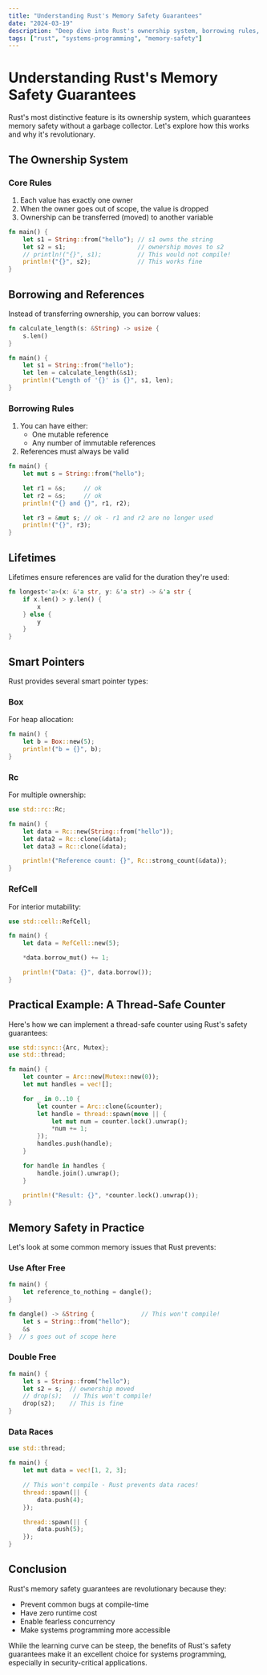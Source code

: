 ```yaml
---
title: "Understanding Rust's Memory Safety Guarantees"
date: "2024-03-19"
description: "Deep dive into Rust's ownership system, borrowing rules, and how they prevent memory-related bugs at compile time"
tags: ["rust", "systems-programming", "memory-safety"]
---
```


# Understanding Rust's Memory Safety Guarantees

Rust's most distinctive feature is its ownership system, which guarantees memory safety without a garbage collector. Let's explore how this works and why it's revolutionary.

## The Ownership System

### Core Rules

1. Each value has exactly one owner
2. When the owner goes out of scope, the value is dropped
3. Ownership can be transferred (moved) to another variable

```rust
fn main() {
    let s1 = String::from("hello"); // s1 owns the string
    let s2 = s1;                    // ownership moves to s2
    // println!("{}", s1);          // This would not compile!
    println!("{}", s2);             // This works fine
}
```

## Borrowing and References

Instead of transferring ownership, you can borrow values:

```rust
fn calculate_length(s: &String) -> usize {
    s.len()
}

fn main() {
    let s1 = String::from("hello");
    let len = calculate_length(&s1);
    println!("Length of '{}' is {}", s1, len);
}
```

### Borrowing Rules

1. You can have either:
   - One mutable reference
   - Any number of immutable references
2. References must always be valid

```rust
fn main() {
    let mut s = String::from("hello");

    let r1 = &s;     // ok
    let r2 = &s;     // ok
    println!("{} and {}", r1, r2);

    let r3 = &mut s; // ok - r1 and r2 are no longer used
    println!("{}", r3);
}
```

## Lifetimes

Lifetimes ensure references are valid for the duration they're used:

```rust
fn longest<'a>(x: &'a str, y: &'a str) -> &'a str {
    if x.len() > y.len() {
        x
    } else {
        y
    }
}
```

## Smart Pointers

Rust provides several smart pointer types:

### Box<T>

For heap allocation:

```rust
fn main() {
    let b = Box::new(5);
    println!("b = {}", b);
}
```

### Rc<T>

For multiple ownership:

```rust
use std::rc::Rc;

fn main() {
    let data = Rc::new(String::from("hello"));
    let data2 = Rc::clone(&data);
    let data3 = Rc::clone(&data);

    println!("Reference count: {}", Rc::strong_count(&data));
}
```

### RefCell<T>

For interior mutability:

```rust
use std::cell::RefCell;

fn main() {
    let data = RefCell::new(5);

    *data.borrow_mut() += 1;

    println!("Data: {}", data.borrow());
}
```

## Practical Example: A Thread-Safe Counter

Here's how we can implement a thread-safe counter using Rust's safety guarantees:

```rust
use std::sync::{Arc, Mutex};
use std::thread;

fn main() {
    let counter = Arc::new(Mutex::new(0));
    let mut handles = vec![];

    for _ in 0..10 {
        let counter = Arc::clone(&counter);
        let handle = thread::spawn(move || {
            let mut num = counter.lock().unwrap();
            *num += 1;
        });
        handles.push(handle);
    }

    for handle in handles {
        handle.join().unwrap();
    }

    println!("Result: {}", *counter.lock().unwrap());
}
```

## Memory Safety in Practice

Let's look at some common memory issues that Rust prevents:

### Use After Free

```rust
fn main() {
    let reference_to_nothing = dangle();
}

fn dangle() -> &String {             // This won't compile!
    let s = String::from("hello");
    &s
}  // s goes out of scope here
```

### Double Free

```rust
fn main() {
    let s = String::from("hello");
    let s2 = s;  // ownership moved
    // drop(s);   // This won't compile!
    drop(s2);    // This is fine
}
```

### Data Races

```rust
use std::thread;

fn main() {
    let mut data = vec![1, 2, 3];

    // This won't compile - Rust prevents data races!
    thread::spawn(|| {
        data.push(4);
    });

    thread::spawn(|| {
        data.push(5);
    });
}
```

## Conclusion

Rust's memory safety guarantees are revolutionary because they:

- Prevent common bugs at compile-time
- Have zero runtime cost
- Enable fearless concurrency
- Make systems programming more accessible

While the learning curve can be steep, the benefits of Rust's safety guarantees make it an excellent choice for systems programming, especially in security-critical applications.

